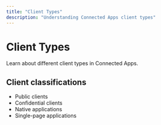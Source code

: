 ```yaml
---
title: "Client Types"
description: "Understanding Connected Apps client types"
---
```


# Client Types

Learn about different client types in Connected Apps.

## Client classifications

- Public clients
- Confidential clients
- Native applications
- Single-page applications
